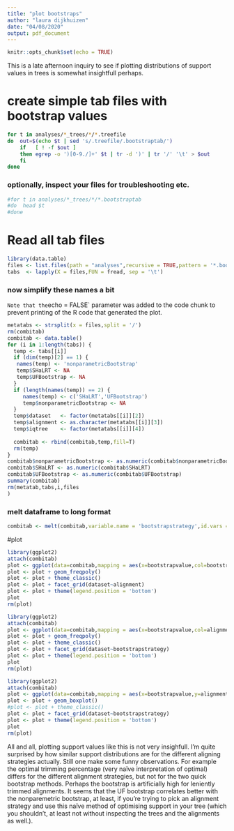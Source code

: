```yaml
---
title: "plot bootstraps"
author: "laura dijkhuizen"
date: "04/08/2020"
output: pdf_document
---
```


```r
knitr::opts_chunk$set(echo = TRUE)
```

This is a late afternoon inquiry to see if plotting distributions of support values in trees is somewhat insightfull perhaps.

# create simple tab files with bootstrap values
```bash
for t in analyses/*_trees/*/*.treefile
do  out=$(echo $t | sed 's/.treefile/.bootstraptab/')
    if   [ ! -f $out ]
    then egrep -o ')[0-9./]+' $t | tr -d ')' | tr '/' '\t' > $out
    fi
done
```

### optionally, inspect your files for troubleshooting etc.
```bash
#for t in analyses/*_trees/*/*.bootstraptab
#do  head $t
#done
```


# Read all tab files
```r
library(data.table)
files <- list.files(path = "analyses",recursive = TRUE,pattern = '*.bootstraptab',full.names = TRUE)
tabs  <- lapply(X = files,FUN = fread, sep = '\t')
```
### now simplify these names a bit
`
Note that the `echo = FALSE` parameter was added to the code chunk to prevent printing of the R code that generated the plot.
```r
metatabs <- strsplit(x = files,split = '/')
rm(combitab)
combitab <- data.table()
for (i in 1:length(tabs)) {
  temp <- tabs[[i]]
  if (dim(temp)[2] == 1) {
   names(temp) <- 'nonparametricBootstrap'
   temp$SHaLRT <- NA
   temp$UFBootstrap <- NA
  } 
  if (length(names(temp)) == 2) {
     names(temp) <- c('SHaLRT','UFBootstrap')  
     temp$nonparametricBootstrap <- NA
  }
  temp$dataset   <- factor(metatabs[[i]][2])
  temp$alignment <- as.character(metatabs[[i]][3])
  temp$iqtree    <- factor(metatabs[[i]][4])
  
  combitab <- rbind(combitab,temp,fill=T)
  rm(temp)
} 
combitab$nonparametricBootstrap <- as.numeric(combitab$nonparametricBootstrap)
combitab$SHaLRT <- as.numeric(combitab$SHaLRT)
combitab$UFBootstrap <- as.numeric(combitab$UFBootstrap)
summary(combitab)
rm(metatab,tabs,i,files
)
```

### melt dataframe to long format
```r
combitab <- melt(combitab,variable.name = 'bootstrapstrategy',id.vars = c('dataset','alignment','iqtree'),value.name = 'bootstrapvalue')
```


#plot 

```r
library(ggplot2)
attach(combitab)
plot <- ggplot(data=combitab,mapping = aes(x=bootstrapvalue,col=bootstrapstrategy))
plot <- plot + geom_freqpoly()
plot <- plot + theme_classic()
plot <- plot + facet_grid(dataset~alignment)
plot <- plot + theme(legend.position = 'bottom')
plot
rm(plot)
```

```r
library(ggplot2)
attach(combitab)
plot <- ggplot(data=combitab,mapping = aes(x=bootstrapvalue,col=alignment))
plot <- plot + geom_freqpoly()
plot <- plot + theme_classic()
plot <- plot + facet_grid(dataset~bootstrapstrategy)
plot <- plot + theme(legend.position = 'bottom')
plot
rm(plot)
```

```r
library(ggplot2)
attach(combitab)
plot <- ggplot(data=combitab,mapping = aes(x=bootstrapvalue,y=alignment,col=alignment))
plot <- plot + geom_boxplot()
#plot <- plot + theme_classic()
plot <- plot + facet_grid(dataset~bootstrapstrategy)
plot <- plot + theme(legend.position = 'bottom')
plot
rm(plot)
```

All and all, plotting support values like this is not very insighfull. 
I'm quite surprised by how similar support distributions are for the different aligning strategies actually.
Still one make some funny observations. For example the optimal trimming percentage (very naïve interpretation of optimal) differs for the different alignment strategies, but not for the two quick bootstrap methods.
Perhaps the bootstrap is artificially high for leniently trimmed alignments. 
It seems that the UF bootstrap correlates better with the nonparemetric bootstrap, at least, if you're trying to pick an alignment strategy and use this naïve method of optimising support in your tree (which you shouldn't, at least not without inspecting the trees and the alignments as well.).





